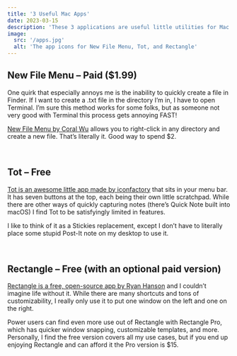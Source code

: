 ```yaml
---
title: '3 Useful Mac Apps'
date: 2023-03-15
description: 'These 3 applications are useful little utilities for Mac users.'
image:
  src: '/apps.jpg'
  alt: 'The app icons for New File Menu, Tot, and Rectangle'
---
```


## New File Menu – Paid ($1.99)

One quirk that especially annoys me is the inability to quickly create a file in Finder. If I want to create a .txt file in the directory I’m in, I have to open Terminal. I’m sure this method works for some folks, but as someone not very good with Terminal this process gets annoying FAST!

[New File Menu by Coral Wu](https://apps.apple.com/us/app/new-file-menu/id1064959555?mt=12) allows you to right-click in any directory and create a new file. That’s literally it. Good way to spend $2.

<br />

## Tot – Free

[Tot is an awesome little app made by iconfactory](https://tot.rocks/) that sits in your menu bar. It has seven buttons at the top, each being their own little scratchpad. While there are other ways of quickly capturing notes (there’s Quick Note built into macOS) I find Tot to be satisfyingly limited in features.

I like to think of it as a Stickies replacement, except I don’t have to literally place some stupid Post-It note on my desktop to use it.

<br />

## Rectangle – Free (with an optional paid version)

[Rectangle is a free, open-source app by Ryan Hanson](https://rectangleapp.com/) and I couldn’t imagine life without it. While there are many shortcuts and tons of customizability, I really only use it to put one window on the left and one on the right.

Power users can find even more use out of Rectangle with Rectangle Pro, which has quicker window snapping, customizable templates, and more. Personally, I find the free version covers all my use cases, but if you end up enjoying Rectangle and can afford it the Pro version is $15.

<br />

